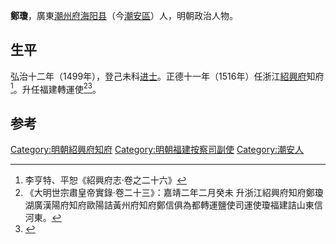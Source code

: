 '''鄭瓊'''，廣東[[潮州府|潮州府]][[海阳县_(东晋)|海阳县]]（今[[潮安區|潮安區]]）人，明朝政治人物。

==生平==
弘治十二年（1499年），登己未科[[进士|进士]]。正德十一年（1516年）任浙江[[紹興府|紹興府]]知府<ref>李亨特、平恕《紹興府志·卷之二十六》</ref>。升任福建轉運使<ref>《大明世宗肅皇帝實錄·卷二十三》：嘉靖二年二月癸未 升浙江紹興府知府鄭瓊湖廣漢陽府知府歐陽詰黃州府知府鄭信俱為都轉運鹽使司運使瓊福建詰山東信河東。</ref><ref>{{cite news|title=明朝潮州府文进士名录|url=http://zt.czonline.net/2010wenhua/txcr/chaorendongtai/kejiao/2010-12-02/31625.html|accessdate=2013-08-07|newspaper=潮州热线|archive-url=https://web.archive.org/web/20131004220414/http://zt.czonline.net/2010wenhua/txcr/chaorendongtai/kejiao/2010-12-02/31625.html|archive-date=2013-10-04|dead-url=yes}}</ref>。

==参考==
{{reflist}}
{{明朝人物小作品}}
{{弘治十二年己未科殿試金榜}}
{{DEFAULTSORT:Zheng鄭}}
[[Category:明朝紹興府知府|Category:明朝紹興府知府]]
[[Category:明朝福建按察司副使|Category:明朝福建按察司副使]]
[[Category:潮安人|Category:潮安人]]
